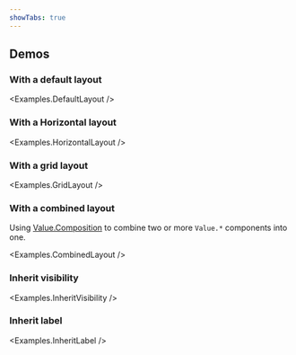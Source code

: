 ```yaml
---
showTabs: true
---
```



## Demos

### With a default layout

<Examples.DefaultLayout />

### With a Horizontal layout

<Examples.HorizontalLayout />

### With a grid layout

<Examples.GridLayout />

### With a combined layout

Using [Value.Composition](/uilib/extensions/forms/Value/Composition/) to combine two or more `Value.*` components into one.

<Examples.CombinedLayout />

### Inherit visibility

<Examples.InheritVisibility />

### Inherit label

<Examples.InheritLabel />
